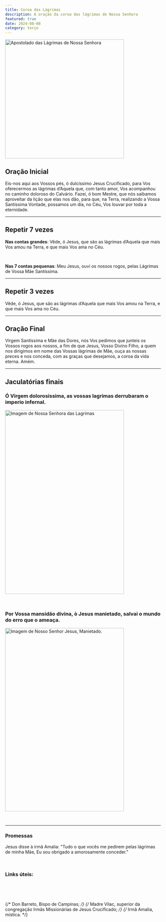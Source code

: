 ```yaml
---
title: Coroa das Lágrimas
description: A oração da coroa das lágrimas de Nossa Senhora
featured: true
date: 2024-08-08
category: terço
---
```


<Image
  src="/images/cp.jpg"
  width="384"
  height="386"
  alt="Apostolado das Lágrimas de Nossa Senhora"
  priority="true"
/>

## Oração Inicial

Eis-nos aqui aos Vossos pés, ó dulcíssimo Jesus Crucificado, para Vos oferecermos as lágrimas d’Aquela que, com tanto amor, Vos acompanhou no caminho doloroso do Calvário. Fazei, ó bom Mestre, que nós saibamos aproveitar da lição que elas nos dão, para que, na Terra, realizando a Vossa Santíssima Vontade, possamos um dia, no Céu, Vos louvar por toda a eternidade.

---

## Repetir 7 vezes

<b>Nas contas grandes</b>: Vêde, ó Jesus, que são as lágrimas d’Aquela que mais
Vos amou na Terra, e que mais Vos ama no Céu.

<Br />

<b>Nas 7 contas pequenas</b>: Meu Jesus, ouvi os nossos rogos, pelas Lágrimas de
Vossa Mãe Santíssima.

---

## Repetir 3 vezes

Vêde, ó Jesus, que são as lágrimas d’Aquela que mais Vos amou na Terra, e que mais Vos ama no Céu.

---

## Oração Final

Virgem Santíssima e Mãe das Dores, nós Vos pedimos que junteis os Vossos rogos aos nossos, a fim de que Jesus, Vosso Divino Filho, a quem nos dirigimos em nome das Vossas lágrimas de Mãe, ouça as nossas preces e nos conceda, com as graças que desejamos, a coroa da vida eterna. Amém.

---

## Jaculatórias finais

### Ó Virgem dolorosissima, as vossas lagrimas derrubaram o imperio infernal.

<Image
  src="/images/nsl.png"
  width="384"
  height="596"
  alt="Imagem de Nossa Senhora das Lagrimas"
/>

<Br />

### Por Vossa mansidão divina, ò Jesus manietado, salvai o mundo do erro que o ameaça.

<Image
  src="/images/Jesus.jpg"
  width="384"
  height="594"
  alt="Imagem de Nosso Senhor Jesus, Manietado."
/>

<br />

---

### Promessas

Jesus disse à irmã Amalia: "Tudo o que vocês me pedirem pelas lágrimas de minha Mãe, Eu sou obrigado a amorosamente conceder."

<Br />

### Links úteis:

<Youtube
  id="8uG8vQuSgeE?si=7Ce3VhRNnYHeU0RB"
  title="Nossa Senhora das Lágrimas: História e Devoção | Prof. Raphael Tonon"
/>

<Br />

<Youtube
  id="bgvUQNsrIhQ?si=hDk-Xuhg-sp1Lfwc"
  title="As Promessas de Nossa Senhora das lágrimas - Raphael Tonon | Instituto Hesed"
/>

<Br />

{/* Don Barreto, Bispo de Campinas; */}
{/* Madre Vilac, superior da congregação Irmãs Missionárias de Jesus Crucificado; */}
{/* Irmã Amalia, mística. */}

<Youtube
  id="iZOHoERKdlI?si=mtLfsH80QPWYYfmF"
  title="A profecia de Nossa Senhora das Lágrimas para o Brasil com o prof. Raphael Tonon"
/>

<Br />

<Youtube
  id="tTSS3j-28gQ?si=I_t-WkoajfWrdwVP"
  title="Coroa das Lágrimas de Nossa Senhora com o Padre Alex Nogueira"
/>
